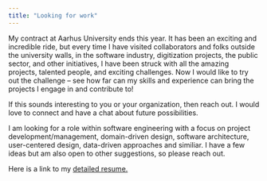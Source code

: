 ```yaml
---
title: "Looking for work"
---
```


My contract at Aarhus University ends this year. It has been an exciting and incredible ride, but every time I have visited collaborators and folks outside the university walls, in the software industry, digitization projects, the public sector, and other initiatives, I have been struck with all the amazing projects, talented people, and exciting challenges. Now I would like to try out the challenge – see how far can my skills and experience can bring the projects I engage in and contribute to!

If this sounds interesting to you or your organization, then reach out. I would love to connect and have a chat about future possibilities.

I am looking for a role within software engineering with a focus on project development/management, domain-driven design, software architecture, user-centered design, data-driven approaches and similiar. I have a few ideas but am also open to other suggestions, so please reach out.

Here is a link to my [detailed resume.](/notes/full-resume.qmd)
